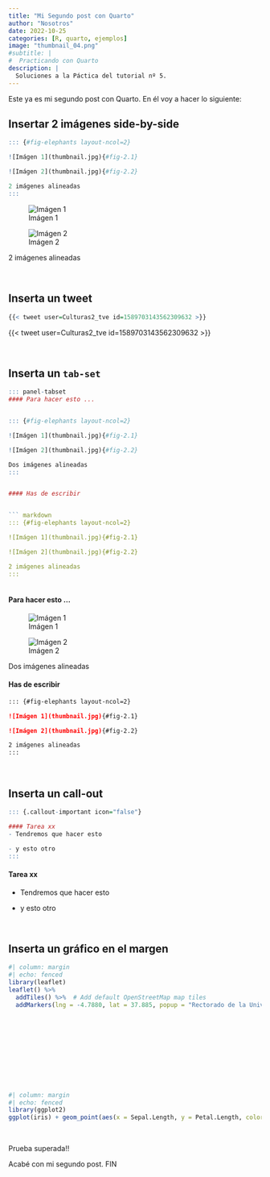 ```yaml
---
title: "Mi Segundo post con Quarto"
author: "Nosotros"
date: 2022-10-25
categories: [R, quarto, ejemplos]
image: "thumbnail_04.png"
#subtitle: | 
#  Practicando con Quarto
description: |
  Soluciones a la Páctica del tutorial nº 5.
---
```


Este ya es mi segundo post con Quarto. En él voy a hacer lo siguiente:


## Insertar 2 imágenes side-by-side

```r

::: {#fig-elephants layout-ncol=2}

![Imágen 1](thumbnail.jpg){#fig-2.1}

![Imágen 2](thumbnail.jpg){#fig-2.2}

2 imágenes alineadas
:::
```


::: {#fig-elephants layout-ncol=2}

![Imágen 1](thumbnail.jpg){#fig-2.1}

![Imágen 2](thumbnail.jpg){#fig-2.2}

2 imágenes alineadas
:::

<br>


## Inserta un tweet


```r
{{< tweet user=Culturas2_tve id=1589703143562309632 >}}
```


{{< tweet user=Culturas2_tve id=1589703143562309632 >}}

<br>


## Inserta un `tab-set`

```r
::: panel-tabset
#### Para hacer esto ...


::: {#fig-elephants layout-ncol=2}

![Imágen 1](thumbnail.jpg){#fig-2.1}

![Imágen 2](thumbnail.jpg){#fig-2.2}

Dos imágenes alineadas
:::


#### Has de escribir


``` markdown
::: {#fig-elephants layout-ncol=2}

![Imágen 1](thumbnail.jpg){#fig-2.1}

![Imágen 2](thumbnail.jpg){#fig-2.2}

2 imágenes alineadas
:::
    
```


::: panel-tabset
#### Para hacer esto ...


::: {#fig-elephants layout-ncol=2}

![Imágen 1](thumbnail.jpg){#fig-2.1}

![Imágen 2](thumbnail.jpg){#fig-2.2}

Dos imágenes alineadas
:::


#### Has de escribir


``` markdown
::: {#fig-elephants layout-ncol=2}

![Imágen 1](thumbnail.jpg){#fig-2.1}

![Imágen 2](thumbnail.jpg){#fig-2.2}

2 imágenes alineadas
:::
```

:::


<br>


## Inserta un call-out

```r
::: {.callout-important icon="false"}

#### Tarea xx
- Tendremos que hacer esto 

- y esto otro
:::
```



::: {.callout-important icon="false"}

#### Tarea xx
- Tendremos que hacer esto 

- y esto otro
:::

<br>

## Inserta un gráfico en el margen

```r
#| column: margin
#| echo: fenced
library(leaflet)
leaflet() %>%
  addTiles() %>%  # Add default OpenStreetMap map tiles
  addMarkers(lng = -4.7880, lat = 37.885, popup = "Rectorado de la Universidad de Córdoba\n (Sede de las XII Jornadas de usuarios de R)")
```

<br><br><br><br><br><br><br><br>


```r
#| column: margin
#| echo: fenced
library(ggplot2)
ggplot(iris) + geom_point(aes(x = Sepal.Length, y = Petal.Length, color = Species))
```


<br>

Prueba superada!!


Acabé con mi segundo post. FIN
  